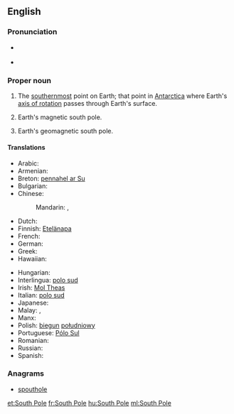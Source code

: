 {{also|south pole}}
==English==
{{wikipedia}}

===Pronunciation===
* {{a|UK}} {{IPA|/ˈsaʊθˌpəʊl/}}
* {{a|US}} {{IPA|/ˈsaʊθˌpoʊl/}}

===Proper noun===
{{en-proper noun|head=[[south|South]] [[pole|Pole]]}}

# {{context|geography|lang=en}} The [[southernmost]] point on Earth; that point in [[Antarctica]] where Earth's [[axis of rotation]] passes through Earth's surface.
# {{context|geography|lang=en}} Earth's magnetic south pole.
# {{context|geography|lang=en}} Earth's geomagnetic south pole.

====Translations====
{{trans-top|the southernmost point on Earth}}
* Arabic: {{t-|ar|القطب الجنوبي|m|tr=al-quṭb al-janūbiyy|sc=Arab}}
* Armenian: {{t-|hy|Հարավային բևեռ|tr=Haravayin beveṙ}}
* Breton: [[pennahel ar Su]] {{g|m}}
* Bulgarian: {{t-|bg|Южен полюс|m|tr=Júžen póljus|sc=Cyrl}}
* Chinese:
*: Mandarin: {{t|cmn|南極|sc=Hani}}, {{t|cmn|南极|tr=nánjí|sc=Hani}}
* Dutch: {{t+|nl|Zuidpool|m}}
* Finnish: [[Etelänapa]]
* French: {{t+|fr|pôle Sud|m}}
* German: {{t+|de|Südpol|m}}
* Greek: {{t-|el|Νότιος Πόλος|m|tr=Nótios Pólos|sc=Grek}}
* Hawaiian: {{tø|haw|Wēlau Hema}}
{{trans-mid}}
* Hungarian: {{t+|hu|Déli-sark}}
* Interlingua: [[polo sud]]
* Irish: [[Mol Theas]]
* Italian: [[polo sud]] {{g|m}}
* Japanese: {{t+|ja|南極|tr=なんきょく, nankyoku|sc=Jpan}}
* Malay: {{t-|ms|Kutub Janubi}}, {{t-|ms|Kutub Selatan}}
* Manx: {{t-|gv|Ard y Jiass|m}}
* Polish: [[biegun]] [[południowy]] {{g|m}}
* Portuguese: [[Pólo Sul]] {{g|m}}
* Romanian: {{t-|ro|Polul Sud|m}}
* Russian: {{t-|ru|Южный полюс|m|tr=Júžnyj póljus|sc=Cyrl}}
* Spanish: {{t-|es|polo Sur|m}}
{{trans-bottom}}

===Anagrams===
* [[spouthole#English|spouthole]]

[[et:South Pole]]
[[fr:South Pole]]
[[hu:South Pole]]
[[ml:South Pole]]